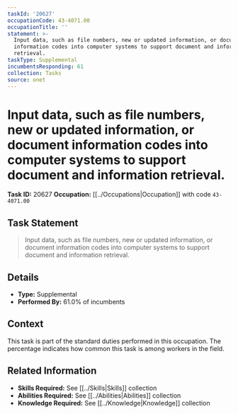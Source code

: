```yaml
---
taskId: '20627'
occupationCode: 43-4071.00
occupationTitle: ''
statement: >-
  Input data, such as file numbers, new or updated information, or document
  information codes into computer systems to support document and information
  retrieval.
taskType: Supplemental
incumbentsResponding: 61
collection: Tasks
source: onet
---
```

# Input data, such as file numbers, new or updated information, or document information codes into computer systems to support document and information retrieval.

**Task ID:** 20627
**Occupation:** [[../Occupations|Occupation]] with code `43-4071.00`

## Task Statement

> Input data, such as file numbers, new or updated information, or document information codes into computer systems to support document and information retrieval.

## Details

- **Type:** Supplemental
- **Performed By:** 61.0% of incumbents

## Context

This task is part of the standard duties performed in this occupation. The percentage indicates how common this task is among workers in the field.

## Related Information

- **Skills Required:** See [[../Skills|Skills]] collection
- **Abilities Required:** See [[../Abilities|Abilities]] collection
- **Knowledge Required:** See [[../Knowledge|Knowledge]] collection
